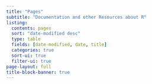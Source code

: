 ```yaml
---
title: "Pages"
subtitle: "Documentation and other Resources about R"
listing:
  contents: pages
  sort: "date-modified desc"
  type: table
  fields: [date-modified, date, title]
  categories: true
  sort-ui: true
  filter-ui: true
page-layout: full
title-block-banner: true
---
```

